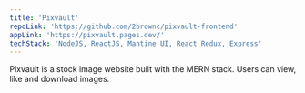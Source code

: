 ```yaml
---
title: 'Pixvault'
repoLink: 'https://github.com/2brownc/pixvault-frontend'
appLink: 'https://pixvault.pages.dev/'
techStack: 'NodeJS, ReactJS, Mantine UI, React Redux, Express'
---
```


Pixvault is a stock image website built with the MERN stack. Users can view, like and download images.
